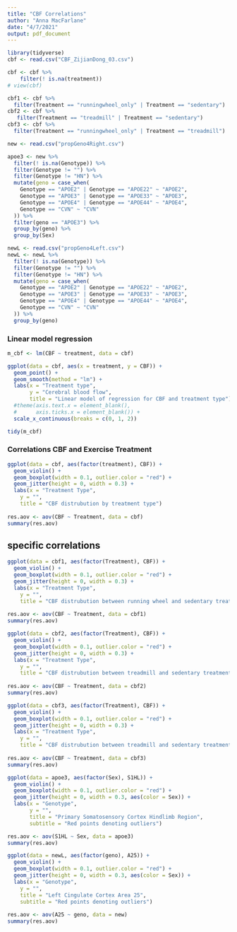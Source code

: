 ```yaml
---
title: "CBF Correlations"
author: "Anna MacFarlane"
date: "4/7/2021"
output: pdf_document
---
```


```r
library(tidyverse)
cbf <- read.csv("CBF_ZijianDong_03.csv")

cbf <- cbf %>% 
    filter(! is.na(treatment)) 
# view(cbf)

cbf1 <- cbf %>% 
  filter(Treatment == "runningwheel_only" | Treatment == "sedentary")
cbf2 <- cbf %>% 
   filter(Treatment == "treadmill" | Treatment == "sedentary")
cbf3 <- cbf %>% 
  filter(Treatment == "runningwheel_only" | Treatment == "treadmill")

new <- read.csv("propGeno4Right.csv")

apoe3 <- new %>% 
  filter(! is.na(Genotype)) %>% 
  filter(Genotype != "") %>% 
  filter(Genotype != "HN") %>% 
  mutate(geno = case_when(
    Genotype == "APOE2" | Genotype == "APOE22" ~ "APOE2",
    Genotype == "APOE3" | Genotype == "APOE33" ~ "APOE3",
    Genotype == "APOE4" | Genotype == "APOE44" ~ "APOE4",
    Genotype == "CVN" ~ "CVN"
  )) %>% 
  filter(geno == "APOE3") %>% 
  group_by(geno) %>% 
  group_by(Sex) 

newL <- read.csv("propGeno4Left.csv")
newL <- newL %>% 
  filter(! is.na(Genotype)) %>% 
  filter(Genotype != "") %>% 
  filter(Genotype != "HN") %>% 
  mutate(geno = case_when(
    Genotype == "APOE2" | Genotype == "APOE22" ~ "APOE2",
    Genotype == "APOE3" | Genotype == "APOE33" ~ "APOE3",
    Genotype == "APOE4" | Genotype == "APOE44" ~ "APOE4",
    Genotype == "CVN" ~ "CVN"
  )) %>% 
  group_by(geno) 
```

### Linear model regression
```r
m_cbf <- lm(CBF ~ treatment, data = cbf)

ggplot(data = cbf, aes(x = treatment, y = CBF)) +
  geom_point() +
  geom_smooth(method = "lm") +
  labs(x = "Treatment type", 
       y = "Cerebral blood flow",
       title = "Linear model of regression for CBF and treatment type") +
  #theme(axis.text.x = element_blank(),
  #      axis.ticks.x = element_blank()) +
  scale_x_continuous(breaks = c(0, 1, 2))

tidy(m_cbf)

```
### Correlations CBF and Exercise Treatment

```r

ggplot(data = cbf, aes(factor(treatment), CBF)) +
  geom_violin() +
  geom_boxplot(width = 0.1, outlier.color = "red") +
  geom_jitter(height = 0, width = 0.3) +
  labs(x = "Treatment Type",
   	y = "",
   	title = "CBF distrubution by treatment type")
 
res.aov <- aov(CBF ~ Treatment, data = cbf)
summary(res.aov)
```
## specific correlations
```r
ggplot(data = cbf1, aes(factor(Treatment), CBF)) +
  geom_violin() +
  geom_boxplot(width = 0.1, outlier.color = "red") +
  geom_jitter(height = 0, width = 0.3) +
  labs(x = "Treatment Type",
   	y = "",
   	title = "CBF distrubution between running wheel and sedentary treatments")
 
res.aov <- aov(CBF ~ Treatment, data = cbf1)
summary(res.aov)
```



``` r
ggplot(data = cbf2, aes(factor(Treatment), CBF)) +
  geom_violin() +
  geom_boxplot(width = 0.1, outlier.color = "red") +
  geom_jitter(height = 0, width = 0.3) +
  labs(x = "Treatment Type",
   	y = "",
   	title = "CBF distrubution between treadmill and sedentary treatments")
 
res.aov <- aov(CBF ~ Treatment, data = cbf2)
summary(res.aov)
```



``` r
ggplot(data = cbf3, aes(factor(Treatment), CBF)) +
  geom_violin() +
  geom_boxplot(width = 0.1, outlier.color = "red") +
  geom_jitter(height = 0, width = 0.3) +
  labs(x = "Treatment Type",
   	y = "",
   	title = "CBF distrubution between treadmill and sedentary treatments")
 
res.aov <- aov(CBF ~ Treatment, data = cbf3)
summary(res.aov)
```


```r
ggplot(data = apoe3, aes(factor(Sex), S1HL)) +
  geom_violin() +
  geom_boxplot(width = 0.1, outlier.color = "red") +
  geom_jitter(height = 0, width = 0.3, aes(color = Sex)) +
  labs(x = "Genotype",
       y = "",
       title = "Primary Somatosensory Cortex Hindlimb Region",
       subtitle = "Red points denoting outliers") 

res.aov <- aov(S1HL ~ Sex, data = apoe3)
summary(res.aov)
```

```r
ggplot(data = newL, aes(factor(geno), A25)) +
  geom_violin() +
  geom_boxplot(width = 0.1, outlier.color = "red") +
  geom_jitter(height = 0, width = 0.3, aes(color = Sex)) +
  labs(x = "Genotype",
   	y = "",
   	title = "Left Cingulate Cortex Area 25",
   	subtitle = "Red points denoting outliers")
 
res.aov <- aov(A25 ~ geno, data = new)
summary(res.aov)
```